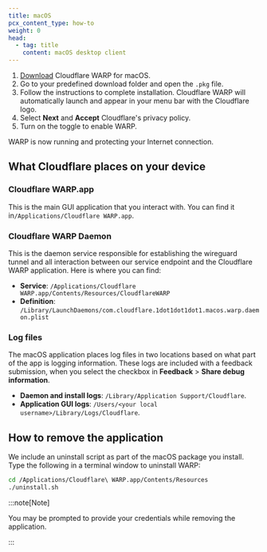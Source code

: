 ```yaml
---
title: macOS
pcx_content_type: how-to
weight: 0
head:
  - tag: title
    content: macOS desktop client
---
```



<Render file="consumer-warp-download" />

1. [Download](https://downloads.cloudflareclient.com/v1/download/macos/ga) Cloudflare WARP for macOS.
2. Go to your predefined download folder and open the `.pkg` file.
3. Follow the instructions to complete installation. Cloudflare WARP will automatically launch and appear in your menu bar with the Cloudflare logo.
4. Select **Next** and **Accept** Cloudflare's privacy policy.
5. Turn on the toggle to enable WARP.

WARP is now running and protecting your Internet connection.

<Render file="modes-options" />

## What Cloudflare places on your device

### Cloudflare WARP.app

This is the main GUI application that you interact with. You can find it in`/Applications/Cloudflare WARP.app`.

### Cloudflare WARP Daemon

This is the daemon service responsible for establishing the wireguard tunnel and all interaction between our service endpoint and the Cloudflare WARP application. Here is where you can find:

- **Service**: `/Applications/Cloudflare WARP.app/Contents/Resources/CloudflareWARP`
- **Definition**: `/Library/LaunchDaemons/com.cloudflare.1dot1dot1dot1.macos.warp.daemon.plist`

### Log files

The macOS application places log files in two locations based on what part of the app is logging information. These logs are included with a feedback submission, when you select the checkbox in **Feedback** > **Share debug information**.

- **Daemon and install logs**: `/Library/Application Support/Cloudflare`.
- **Application GUI logs**: `/Users/<your local username>/Library/Logs/Cloudflare`.

## How to remove the application

We include an uninstall script as part of the macOS package you install. Type the following in a terminal window to uninstall WARP:

```sh
cd /Applications/Cloudflare\ WARP.app/Contents/Resources
./uninstall.sh
```

:::note[Note]

You may be prompted to provide your credentials while removing the application.

:::
